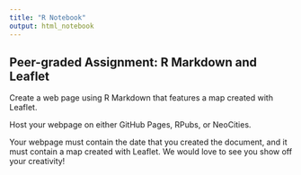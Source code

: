 ```yaml
---
title: "R Notebook"
output: html_notebook
---
```


## Peer-graded Assignment: R Markdown and Leaflet

Create a web page using R Markdown that features a map created with Leaflet. 

Host your webpage on either GitHub Pages, RPubs, or NeoCities.

Your webpage must contain the date that you created the document, and it must contain a map created with Leaflet. We would love to see you show off your creativity! 